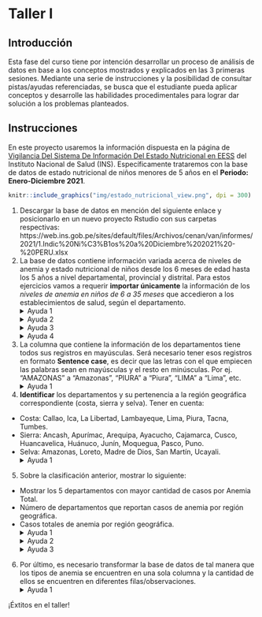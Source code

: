 # Taller I

## Introducción

Esta fase del curso tiene por intención desarrollar un proceso de análisis de datos en base a los conceptos mostrados y explicados en las 3 primeras sesiones. Mediante una serie de instrucciones y la posibilidad de consultar pistas/ayudas referenciadas, se busca que el estudiante pueda aplicar conceptos y desarrolle las habilidades procedimentales para lograr dar solución a los problemas planteados.

## Instrucciones

En este proyecto usaremos la información dispuesta en la página de [Vigilancia Del Sistema De Información Del Estado Nutricional en EESS](https://web.ins.gob.pe/es/alimentacion-y-nutricion/vigilancia-alimentaria-y-nutricional/vigilancia-del-sistema-de-informacion-del-estado-nutricional-en-%20EESS) del Instituto Nacional de Salud (INS). Específicamente trataremos con la base de datos de estado nutricional de niños menores de 5 años en el **Periodo: Enero-Diciembre 2021**.

```r
knitr::include_graphics("img/estado_nutricional_view.png", dpi = 300)
```

1. Descargar la base de datos en mención del siguiente enlace y posicionarlo en un nuevo proyecto Rstudio con sus carpetas respectivas: https://web.ins.gob.pe/sites/default/files/Archivos/cenan/van/informes/2021/1.Indic%20Ni%C3%B1os%20a%20Diciembre%202021%20-%20PERU.xlsx
2. La base de datos contiene información variada acerca de niveles de anemia y estado nutricional de niños desde los 6 meses de edad hasta los 5 años a nivel departamental, provincial y distrital. Para estos ejercicios vamos a requerir **importar únicamente** la información de los *niveles de anemia en niños de 6 a 35 meses* que accedieron a los establecimientos de salud, según el departamento.
<details>
  <summary>Ayuda 1</summary>
  <p>Esta data se encuentra en la hoja (sheet) **Anemia 6-35m x DEP**</p>
</details>
<details>
  <summary>Ayuda 2</summary>
  <p>Para importar una hoja de excel en específico se puede usar el argumento `sheet` dentro de la función `read_excel` del paquete `readxl`.</p>
</details>
<details>
  <summary>Ayuda 3</summary>
  <p>Para omitir la lectura de filas iniciales que podrían no contener información relevante, revisa el argumento `skip` de la función `read_excel`.</p>
</details>
<details>
  <summary>Ayuda 4</summary>
  <p>Si se tiene una fila que no forma parte de los valores de los datos que persiste a pesar de usar el argumento `skip`, se puede retirar mediante el uso de la función `slice()`. Recordar que si se usa el signo `-` dentro de esa función se está dando la indicación de **retirar** la fila en lugar de seleccionarla.</p>
</details>
3. La columna que contiene la información de los departamentos tiene todos sus registros en mayúsculas. Será necesario tener esos registros en formato **Sentence case**, es decir que las letras con el que empiecen las palabras sean en mayúsculas y el resto en minúsculas. Por ej. “AMAZONAS” a “Amazonas”, “PIURA” a “Piura”, “LIMA” a “Lima”, etc.
<details>
  <summary>Ayuda 1</summary>
  <p>Las funciones `mutate()` y `str_to_sentence()` serán útiles para completar esta petición.</p>
</details>
4. **Identificar** los departamentos y su pertenencia a la región geográfica correspondiente (costa, sierra y selva). Tener en cuenta:
  - Costa: Callao, Ica, La Libertad, Lambayeque, Lima, Piura, Tacna, Tumbes.
  - Sierra: Ancash, Apurímac, Arequipa, Ayacucho, Cajamarca, Cusco, Huancavelica, Huánuco, Junín, Moquegua, Pasco, Puno.
  - Selva: Amazonas, Loreto, Madre de Dios, San Martín, Ucayali.
<details>
  <summary>Ayuda 1</summary>
  <p>Para clasificar una variable existente, revisar: `mutate()` y `case_when()`.</p>
</details>
5. Sobre la clasificación anterior, mostrar lo siguiente:
  - Mostrar los 5 departamentos con mayor cantidad de casos por Anemia Total.
  - Número de departamentos que reportan casos de anemia por región geográfica.
  - Casos totales de anemia por región geográfica. 
<details>
  <summary>Ayuda 1</summary>
  <p>La función `slice_max()` es útil para seleccionar los casos más frecuentes en base a otra (cantidad, por ej.)</p>
</details>
<details>
  <summary>Ayuda 2</summary>
  <p>La función `count()` es útil para generar tablas de frecuencias y contabilizar casos.</p>
</details>
<details>
  <summary>Ayuda 3</summary>
  <p>Revisar: Uso de `group_by()`, `summarize()` y `sum()`.</p>
</details>
6. Por último, es necesario transformar la base de datos de tal manera que los tipos de anemia se encuentren en una sola columna y la cantidad de ellos se encuentren en diferentes filas/observaciones. 
<details>
  <summary>Ayuda 1</summary>
  <p>La función `pivot_longer()` puede agrupar varias columnas en una sola.</p>
</details>

¡Éxtitos en el taller!